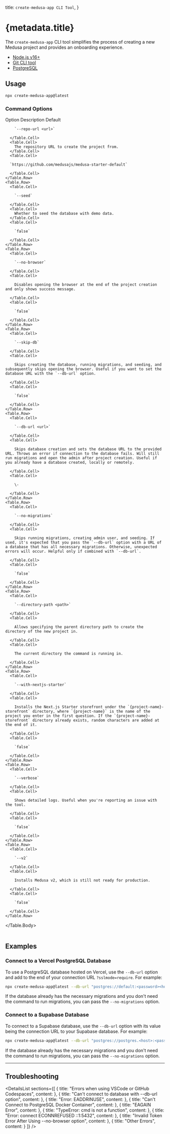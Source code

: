 
  title: `create-medusa-app CLI Tool`,
}

# {metadata.title}

The `create-medusa-app` CLI tool simplifies the process of creating a new Medusa project and provides an onboarding experience.

<Note type="check">

- [Node.js v16+](https://nodejs.org/en/download)
- [Git CLI tool](https://git-scm.com/downloads)
- [PostgreSQL](https://www.postgresql.org/download/)

</Note>

## Usage

```bash
npx create-medusa-app@latest
```

### Command Options

<Table>
  <Table.Header>
    <Table.Row>
      <Table.HeaderCell>Option</Table.HeaderCell>
      <Table.HeaderCell>Description</Table.HeaderCell>
      <Table.HeaderCell>Default</Table.HeaderCell>
    </Table.Row>
  </Table.Header>
  <Table.Body>
    <Table.Row>
      <Table.Cell>

        `--repo-url <url>`

      </Table.Cell>
      <Table.Cell>
        The repository URL to create the project from.
      </Table.Cell>
      <Table.Cell>
      
      `https://github.com/medusajs/medusa-starter-default`

      </Table.Cell>
    </Table.Row>
    <Table.Row>
      <Table.Cell>

        `--seed`

      </Table.Cell>
      <Table.Cell>
        Whether to seed the database with demo data.
      </Table.Cell>
      <Table.Cell>
      
        `false`

      </Table.Cell>
    </Table.Row>
    <Table.Row>
      <Table.Cell>

        `--no-browser`

      </Table.Cell>
      <Table.Cell>

        Disables opening the browser at the end of the project creation and only shows success message.

      </Table.Cell>
      <Table.Cell>
      
        `false`

      </Table.Cell>
    </Table.Row>
    <Table.Row>
      <Table.Cell>

        `--skip-db`

      </Table.Cell>
      <Table.Cell>

        Skips creating the database, running migrations, and seeding, and subsequently skips opening the browser. Useful if you want to set the database URL with the `--db-url` option.

      </Table.Cell>
      <Table.Cell>
      
        `false`

      </Table.Cell>
    </Table.Row>
    <Table.Row>
      <Table.Cell>

        `--db-url <url>`

      </Table.Cell>
      <Table.Cell>

        Skips database creation and sets the database URL to the provided URL. Throws an error if connection to the database fails. Will still run migrations and open the admin after project creation. Useful if you already have a database created, locally or remotely.

      </Table.Cell>
      <Table.Cell>
      
        \-

      </Table.Cell>
    </Table.Row>
    <Table.Row>
      <Table.Cell>

        `--no-migrations`

      </Table.Cell>
      <Table.Cell>

        Skips running migrations, creating admin user, and seeding. If used, it's expected that you pass the `--db-url` option with a URL of a database that has all necessary migrations. Otherwise, unexpected errors will occur. Helpful only if combined with `--db-url`.

      </Table.Cell>
      <Table.Cell>
      
        `false`

      </Table.Cell>
    </Table.Row>
    <Table.Row>
      <Table.Cell>

        `--directory-path <path>`

      </Table.Cell>
      <Table.Cell>

        Allows specifying the parent directory path to create the directory of the new project in.

      </Table.Cell>
      <Table.Cell>
      
        The current directory the command is running in.

      </Table.Cell>
    </Table.Row>
    <Table.Row>
      <Table.Cell>

        `--with-nextjs-starter`

      </Table.Cell>
      <Table.Cell>

        Installs the Next.js Starter storefront under the `{project-name}-storefront` directory, where `{project-name}` is the name of the project you enter in the first question. If the `{project-name}-storefront` directory already exists, random characters are added at the end of it.

      </Table.Cell>
      <Table.Cell>
      
        `false`

      </Table.Cell>
    </Table.Row>
    <Table.Row>
      <Table.Cell>

        `--verbose`

      </Table.Cell>
      <Table.Cell>

        Shows detailed logs. Useful when you're reporting an issue with the tool.

      </Table.Cell>
      <Table.Cell>
      
        `false`

      </Table.Cell>
    </Table.Row>
    <Table.Row>
      <Table.Cell>

        `--v2`

      </Table.Cell>
      <Table.Cell>

        Installs Medusa v2, which is still not ready for production.

      </Table.Cell>
      <Table.Cell>
      
        `false`

      </Table.Cell>
    </Table.Row>
  </Table.Body>
</Table>

## Examples

### Connect to a Vercel PostgreSQL Database

To use a PostgreSQL database hosted on Vercel, use the `--db-url` option and add to the end of your connection URL `?sslmode=require`. For example:

```bash
npx create-medusa-app@latest --db-url "postgres://default:<password><host-region>.postgres.vercel-storage.com:5432/verceldb?sslmode=require"
```

<Note>

If the database already has the necessary migrations and you don't need the command to run migrations, you can pass the `--no-migrations` option.

</Note>

### Connect to a Supabase Database

To connect to a Supabase database, use the `--db-url` option with its value being the connection URL to your Supabase database. For example:

```bash
npx create-medusa-app@latest --db-url "postgres://postgres.<host>:<password>@aws-0-eu-central-1.pooler.supabase.com:5432/postgres"
```

<Note>

If the database already has the necessary migrations and you don't need the command to run migrations, you can pass the `--no-migrations` option.

</Note>

---

## Troubleshooting

<DetailsList
  sections={[
    {
      title: "Errors when using VSCode or GitHub Codespaces",
      content: <PortForwardingTroubleshooting />
    },
    {
      title: "Can't connect to database with --db-url option",
      content: <DBUrlTroubleshooting />
    },
    {
      title: "Error: EADDRINUSE",
      content: <EaddrinuseTroubleshooting />
    },
    {
      title: "Can't Connect to PostgreSQL Docker Container",
      content: <DockerTroubleshooting />
    },
    {
      title: "EAGAIN Error",
      content: <EagainTroubleshooting />
    },
    {
      title: "TypeError: cmd is not a function",
      content: <TypeErrorTroubleshooting />
    },
    {
      title: "Error: connect ECONNREFUSED ::1:5432",
      content: <ConnectionErrorTroubleshooting />
    },
    {
      title: "Invalid Token Error After Using --no-browser option",
      content: <NoBrowserTroubleshooting />
    },
    {
      title: "Other Errors",
      content: <OtherErrorsTroubleshooting />
    }
  ]}
/>